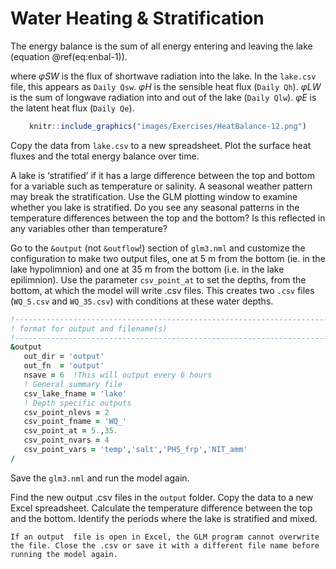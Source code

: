 # Water Heating & Stratification { #WaterHeatingAndStratification}

The energy balance is the sum of all energy entering and leaving the lake (equation \@ref(eq:enbal-1)). 

```{=tex}
\begin{eqnarray}
\frac{\Delta Energy}{\Delta time} = + φSW  + φH + φLW - φE
(\#eq:enbal-1)
\end{eqnarray}
```

where $φSW$ is the flux of shortwave radiation into the lake. In the `lake.csv` file, this appears as `Daily Qsw`. $φH$ is the sensible heat flux (`Daily Qh`). $φLW$ is the sum of longwave radiation into and out of the lake (`Daily Qlw`). $φE$ is the latent heat flux (`Daily Qe`).

<center>
```r
knitr::include_graphics("images/Exercises/HeatBalance-12.png")
```
</center>

Copy the data from `lake.csv` to a new spreadsheet. Plot the surface heat fluxes and the total energy balance over time.

A lake is 'stratified' if it has a large difference between the top and bottom for a variable such as temperature or salinity. A seasonal weather pattern may break the stratification. Use the GLM plotting window to examine whether you lake is stratified. Do you see any seasonal patterns in the temperature differences between the top and the bottom? Is this reflected in any variables other than temperature?

Go to the `&output` (not `&outflow`!) section of `glm3.nml` and customize the configuration to make two output files, one at 5 m from the bottom (ie. in the lake hypolimnion) and one at 35 m from the bottom (i.e. in the lake epilimnion). Use the parameter `csv_point_at` to set the depths, from the bottom, at which the model will write .csv files. This creates two `.csv` files (`WQ_5.csv` and `WQ_35.csv`) with conditions at these water depths. 

``` fortran
!-------------------------------------------------------------------------------
! format for output and filename(s)
!-------------------------------------------------------------------------------
&output
   out_dir = 'output'
   out_fn  = 'output'
   nsave = 6  !This will output every 6 hours
   ! General summary file
   csv_lake_fname = 'lake'
   ! Depth specific outputs
   csv_point_nlevs = 2 
   csv_point_fname = 'WQ_'
   csv_point_at = 5.,35.
   csv_point_nvars = 4
   csv_point_vars = 'temp','salt','PHS_frp','NIT_amm'
/
```

Save the `glm3.nml` and run the model again.

Find the new output .csv files in the `output` folder. Copy the data to a new Excel spreadsheet.  Calculate the temperature difference between the top and the bottom. Identify the periods where the lake is stratified and mixed.

```block2
If an output  file is open in Excel, the GLM program cannot overwrite the file. Close the .csv or save it with a different file name before running the model again.  
```
